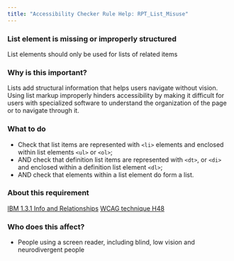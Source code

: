 ```yaml
---
title: "Accessibility Checker Rule Help: RPT_List_Misuse"
---
```


<div className="toolHelp">
<Row>
<Column colLg={16} colMd={8} colSm={4} className="toolHead">

### List element is missing or improperly structured

<div id="locLevel"></div>

List elements should only be used for lists of related items

</Column>
</Row>
<Row>
<Column colLg={11} colMd={5} colSm={4} className="toolMain">

### Why is this important?

Lists add structural information that helps users navigate without vision. Using list markup improperly hinders accessibility by making it difficult for users with specialized software to understand the organization of the page or to navigate through it.

<div id="locSnippet"></div>

### What to do

 * Check that list items are represented with `<li>` elements and enclosed within list elements `<ul>` or `<ol>`;
 * AND check that definition list items are represented with `<dt>`, or `<di>` and enclosed within a definition list element `<dl>`;
 * AND check that elements within a list element do form a list.

</Column>
<Column colLg={5} colMd={3} colSm={4} className="toolLeft">

### About this requirement

[IBM 1.3.1 Info and Relationships](https://www.ibm.com/able/requirements/requirements/#1_3_1)
[WCAG technique H48](https://www.w3.org/WAI/WCAG21/Techniques/html/H48)

### Who does this affect?

* People using a screen reader, including blind, low vision and neurodivergent people

</Column>
</Row>
</div>

